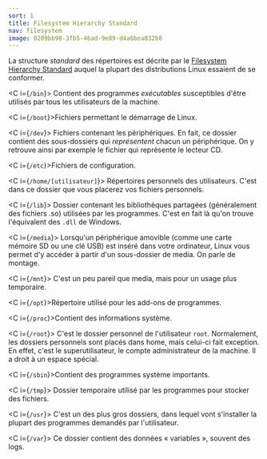 ```yaml
---
sort: 1
title: Filesystem Hierarchy Standard
nav: filesystem
image: 0209bb98-3fb5-46ad-9e89-d4a6bea032b8
---
```


La structure _standard_ des répertoires est décrite par le [Filesystem Hierarchy Standard](https://refspecs.linuxfoundation.org/fhs.shtml) auquel la plupart des distributions Linux essaient de se conformer.

<C i={`/bin`}>
  Contient des programmes *exécutables* susceptibles d'être utilisés par tous
  les utilisateurs de la machine.
</C>

<C i={`/boot`}>Fichiers permettant le démarrage de Linux.</C>

<C i={`/dev`}>
  Fichiers contenant les périphériques. En fait, ce dossier contient des
  sous-dossiers qui *représentent* chacun un périphérique. On y retrouve ainsi
  par exemple le fichier qui représente le lecteur CD.
</C>

<C i={`/etc`}>Fichiers de configuration.</C>

<C i={`/home/[utilisateur]`}>
  Répertoires personnels des utilisateurs. C'est dans ce dossier que vous
  placerez vos fichiers personnels.
</C>

<C i={`/lib`}>
  Dossier contenant les bibliothèques partagées (généralement des fichiers .so)
  utilisées par les programmes. C'est en fait là qu'on trouve l'équivalent des
  `.dll` de Windows.
</C>

<C i={`/media`}>
  Lorsqu'un périphérique amovible (comme une carte mémoire SD ou une clé USB)
  est inséré dans votre ordinateur, Linux vous permet d'y accéder à partir d'un
  sous-dossier de media. On parle de montage.
</C>

<C i={`/mnt`}>
  C'est un peu pareil que media, mais pour un usage plus temporaire.
</C>

<C i={`/opt`}>Répertoire utilisé pour les add-ons de programmes.</C>

<C i={`/proc`}>Contient des informations système.</C>

<C i={`/root`}>
  C'est le dossier personnel de l'utilisateur `root`. Normalement, les dossiers
  personnels sont placés dans home, mais celui-ci fait exception. En effet,
  c'est le superutilisateur, le compte administrateur de la machine. Il a droit
  à un espace spécial.
</C>

<C i={`/sbin`}>Contient des programmes système importants.</C>

<C i={`/tmp`}>
  Dossier temporaire utilisé par les programmes pour stocker des fichiers.
</C>

<C i={`/usr`}>
  C'est un des plus gros dossiers, dans lequel vont s'installer la plupart des
  programmes demandés par l'utilisateur.
</C>

<C i={`/var`}>
  Ce dossier contient des données « variables », souvent des logs.
</C>
